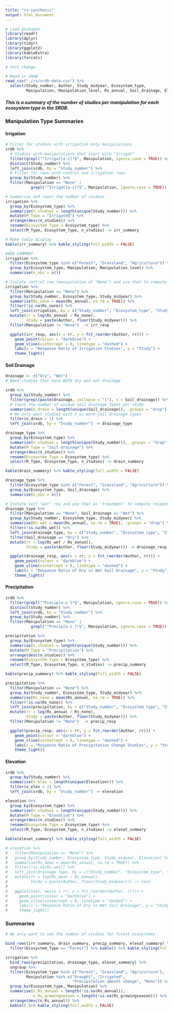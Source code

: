 ```yaml
---
title: "rs-synthesis"
output: html_document
---
```


```r
# Load packages
library(readr)
library(dplyr)
library(tidyr)
library(ggplot2)
library(kableExtra)
library(forcats)

# test change

# Read in SRDB
read_csv("./rs/srdb-data.csv") %>% 
  select(Study_number, Author, Study_midyear, Ecosystem_type, 
         Manipulation, Manipulation_level, Rs_annual, Soil_drainage, Elevation) -> srdb

```
##### This is a summary of the number of studies per manipulation for each ecosystem type in the SRDB.

### Manipulation Type Summaries {.tabset .tabset-pills}

#### Irrigation
```r

# Filter for studies with irrigation only manipulations
srdb %>% 
  # Studies with manipulations that start with "Irrigat"
  filter(grepl("^Irrigat[a-z]*$", Manipulation, ignore.case = TRUE)) %>% 
  distinct(Study_number) %>% 
  left_join(srdb, by = "Study_number") %>%
  # Filter for rows with control and irrigation rows
  group_by(Study_number) %>% 
  filter(Manipulation == "None" |
           grepl("^Irrigat[a-z]*$", Manipulation, ignore.case = TRUE))  -> irrigation

# Summarise and count the number of studies
irrigation %>% 
  group_by(Ecosystem_type) %>% 
  summarise(n_studies = length(unique(Study_number))) %>% 
  mutate(M_Type = "Irrigated") %>% 
  arrange(desc(n_studies)) %>% 
  rename(Ecosystem_Type = Ecosystem_type) %>% 
  select(M_Type, Ecosystem_Type, n_studies) -> irr_summary

# Make table display
kable(irr_summary) %>% kable_styling(full_width = FALSE)

#ADD COMMENT
irrigation %>% 
  filter(Ecosystem_type %in% c("Forest", "Grassland", "Agriculture")) %>%
  group_by(Ecosystem_type, Manipulation, Manipulation_level) %>% 
  summarise(n_obs = n())

# Isolate control row (manipulation of "None") and use that to compute response ratio
irrigation %>% 
  filter(Manipulation == "None") %>% 
  group_by(Study_number, Ecosystem_type, Study_midyear) %>% 
  summarise(Rs_none = mean(Rs_annual, na.rm = TRUE)) %>% 
  filter(!is.na(Rs_none)) %>% 
  left_join(irrigation, by = c("Study_number", "Ecosystem_type", "Study_midyear")) %>% 
  mutate(rr = log(Rs_annual / Rs_none), 
         Study = paste(Author, floor(Study_midyear))) %>% 
  filter(Manipulation != "None")  -> irr_resp

  ggplot(irr_resp, aes(x = rr, y = fct_reorder(Author, rr))) + 
    geom_point(colour = "darkblue") + 
    geom_vline(xintercept = 0, linetype = "dashed") + 
    labs(x = "Response Ratio of Irrigation Studies", y = "Study") +
    theme_light()

```

#### Soil Drainage

```r

drainage <- c("Dry", "Wet")
# Need studies that have BOTH dry and wet drainage 

srdb %>%   
  group_by(Study_number) %>% 
  filter(grepl(paste(drainage, collapse = "|"), x = Soil_drainage)) %>% 
  # Count the number of unique soil drainage types per study 
  summarise(n_drain = length(unique(Soil_drainage)), .groups = "drop") %>% 
  # We only want studies with 2 or more soil drainage types
  filter(n_drain > 1) %>% 
  left_join(srdb, by = "Study_number") -> drainage_type

drainage_type %>% 
  group_by(Ecosystem_type) %>% 
  summarise(n_studies = length(unique(Study_number)), .groups = "drop") %>% 
  mutate(M_Type = "Soil drainage") %>% 
  arrange(desc(n_studies)) %>% 
  rename(Ecosystem_Type = Ecosystem_type) %>% 
  select(M_Type, Ecosystem_Type, n_studies) -> drain_summary

kable(drain_summary) %>% kable_styling(full_width = FALSE)

drainage_type %>% 
  filter(Ecosystem_type %in% c("Forest", "Grassland", "Agriculture")) %>% 
  group_by(Ecosystem_type, Soil_drainage) %>% 
  summarise(n_obs = n())

# Isolate soil "wet" row and use that as 'treatment' to compute response ratio
drainage_type %>% 
  filter(Manipulation == "None", Soil_drainage == "Wet") %>% 
  group_by(Study_number, Ecosystem_type, Study_midyear) %>% 
  summarise(Rs_wet = mean(Rs_annual, na.rm = TRUE), .groups = "drop") %>% 
  filter(!is.na(Rs_wet)) %>% 
  left_join(drainage_type, by = c("Study_number", "Ecosystem_type", "Study_midyear")) %>% 
  filter(Soil_drainage == "Dry") %>% 
  mutate(rr = log(Rs_wet / Rs_annual), 
         Study = paste(Author, floor(Study_midyear))) -> drainage_resp

  ggplot(drainage_resp, aes(x = rr, y = fct_reorder(Author, rr))) + 
    geom_point(colour = "darkblue") + 
    geom_vline(xintercept = 0, linetype = "dashed") + 
    labs(x = "Response Ratio of Dry vs Wet Soil Drainage", y = "Study") +
    theme_light()

```

#### Precipitation

```r
  
srdb %>% 
  filter(grepl("^Precip[a-z ]*$", Manipulation, ignore.case = TRUE)) %>%
  distinct(Study_number) %>% 
  left_join(srdb, by = "Study_number") %>%
  group_by(Study_number) %>% 
  filter(Manipulation == "None" | 
           grepl("^Precip[a-z ]*$", Manipulation, ignore.case = TRUE)) -> precipitation

precipitation %>% 
  group_by(Ecosystem_type) %>% 
  summarise(n_studies = length(unique(Study_number))) %>% 
  mutate(M_Type = "Precipitation") %>% 
  arrange(desc(n_studies)) %>% 
  rename(Ecosystem_Type = Ecosystem_type) %>% 
  select(M_Type, Ecosystem_Type, n_studies) -> precip_summary

kable(precip_summary) %>% kable_styling(full_width = FALSE)

precipitation %>% 
  filter(Manipulation == "None") %>% 
  group_by(Study_number, Ecosystem_type, Study_midyear) %>% 
  summarise(Rs_none = mean(Rs_annual, na.rm = TRUE)) %>% 
  filter(!is.na(Rs_none)) %>% 
  left_join(precipitation, by = c("Study_number", "Ecosystem_type", "Study_midyear")) %>% 
  mutate(rr = log(Rs_annual / Rs_none), 
         Study = paste(Author, floor(Study_midyear))) %>% 
  filter(Manipulation != "None")  -> precip_resp

  ggplot(precip_resp, aes(x = rr, y = fct_reorder(Author, rr))) + 
    geom_point(colour = "darkblue") + 
    geom_vline(xintercept = 0, linetype = "dashed") + 
    labs(x = "Response Ratio of Precipitation Change Studies", y = "Study") +
    theme_light()

```

#### Elevation

```r

srdb %>%   
  group_by(Study_number) %>% 
  summarise(n_elev = length(unique(Elevation))) %>% 
  filter(n_elev > 1) %>% 
  left_join(srdb, by = "Study_number") -> elevation

elevation %>% 
  group_by(Ecosystem_type) %>% 
  summarise(n_studies = length(unique(Study_number))) %>% 
  mutate(M_Type = "Elevation") %>% 
  arrange(desc(n_studies)) %>% 
  rename(Ecosystem_Type = Ecosystem_type) %>% 
  select(M_Type, Ecosystem_Type, n_studies) -> elevat_summary

kable(elevat_summary) %>% kable_styling(full_width = FALSE)

# elevation %>% 
#   filter(Manipulation == "None") %>% 
#   group_by(Study_number, Ecosystem_type, Study_midyear, Elevation) %>% 
#   summarise(Rs_mean = mean(Rs_annual, na.rm = TRUE)) %>% 
#   filter(!is.na(Rs_wet)) %>% 
#   left_join(drainage_type, by = c("Study_number", "Ecosystem_type", "Study_midyear")) %>% 
#   mutate(rr = log(Rs_mean / Rs_annual), 
#          Study = paste(Author, floor(Study_midyear))) -> test
# 
#   ggplot(test, aes(x = rr, y = fct_reorder(Author, rr))) + 
#     geom_point(colour = "darkblue") + 
#     geom_vline(xintercept = 0, linetype = "dashed") + 
#     labs(x = "Response Ratio of Dry vs Wet Soil Drainage", y = "Study") +
#     theme_light()

```

### Summaries

```r

# We only want to see the number of studies for forest ecosystems 

bind_rows(irr_summary, drain_summary, precip_summary, elevat_summary) %>% 
  filter(Ecosystem_Type == "Forest") %>% kable() %>% kable_styling(full_width = FALSE)

irrigation %>% 
  bind_rows(precipitation, drainage_type, elevat_summary) %>%
  ungroup %>% 
  filter(Ecosystem_type %in% c("Forest", "Grassland", "Agriculture"),
         Manipulation %in% c("Drought", "Irrigated", 
                             "Precipitation amount change", "None")) %>% 
  group_by(Ecosystem_type, Manipulation) %>% 
  summarise(n_Rs_annual = length(!is.na(Rs_annual)),
            n_Rs_growingseason = length(!is.na(Rs_growingseason))) %>% 
  arrange(desc(n_Rs_annual)) %>% 
  kable() %>% kable_styling(full_width = FALSE)


```